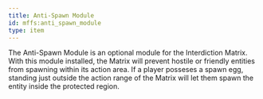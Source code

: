 ```yaml
---
title: Anti-Spawn Module
id: mffs:anti_spawn_module
type: item
---
```


The Anti-Spawn Module is an optional module for the Interdiction Matrix. With this module installed, the Matrix will
prevent hostile or friendly entities from spawning within its action area. If a player posseses a spawn egg, standing
just outside the action range of the Matrix will let them spawn the entity inside the protected region.
